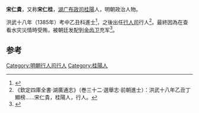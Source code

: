 {{Refimprove|time=2022-06-17T03:11:48+00:00}}
'''宋仁貴'''，又称'''宋仁桂'''，[[湖广布政司|湖广布政司]][[桂陽|桂陽]]人，明朝政治人物。

洪武十八年（1385年）考中乙丑科進士<ref>{{cite journal|author1=邱进春|title=洪武十八年榜进士考实——几种科举史料的对比研究|journal=文献季刊|date=2008|pages=47-58}}</ref>，之後出任[[行人司|行人司]]行人<ref>《欽定四庫全書·湖廣通志》（巻三十二·選舉志·前朝進士）：洪武十八年乙丑丁顯榜……宋仁貴，桂陽人，行人。</ref>。最終因為在查看水灾災情時受贿，被朝廷发配到[[金齿|金齿卫]]充军<ref>{{Cite book|title=元明科举与文学考论|last=余来明|first=|publisher=武汉：武汉大学出版社|year=2015.12|isbn=978-7-307-17088-9|location=|pages=89}}</ref>。

==参考==
{{reflist}}
{{明朝人物小作品}}
{{洪武十八年乙丑科殿試金榜}}
{{DEFAULTSORT:Song宋}}
[[Category:明朝行人司行人|Category:明朝行人司行人]]
[[Category:桂陽人|Category:桂陽人]]